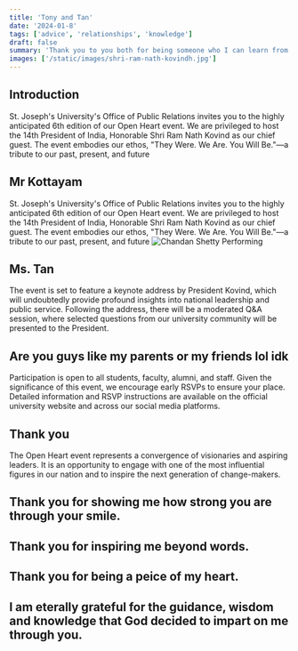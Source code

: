 ```yaml
---
title: 'Tony and Tan'
date: '2024-01-8'
tags: ['advice', 'relationships', 'knowledge']
draft: false
summary: 'Thank you to you both for being someone who I can learn from.'
images: ['/static/images/shri-ram-nath-kovindh.jpg']
---
```


## Introduction

St. Joseph's University's Office of Public Relations invites you to the highly anticipated 6th edition of our Open Heart event. We are privileged to host the 14th President of India, Honorable Shri Ram Nath Kovind as our chief guest. The event embodies our ethos, "They Were. We Are. You Will Be."—a tribute to our past, present, and future

## Mr Kottayam

St. Joseph's University's Office of Public Relations invites you to the highly anticipated 6th edition of our Open Heart event. We are privileged to host the 14th President of India, Honorable Shri Ram Nath Kovind as our chief guest. The event embodies our ethos, "They Were. We Are. You Will Be."—a tribute to our past, present, and future
![Chandan Shetty Performing](/static/images/shri-ram-nath-kovindh.jpg)

## Ms. Tan

The event is set to feature a keynote address by President Kovind, which will undoubtedly provide profound insights into national leadership and public service. Following the address, there will be a moderated Q&A session, where selected questions from our university community will be presented to the President.

## Are you guys like my parents or my friends lol idk

Participation is open to all students, faculty, alumni, and staff. Given the significance of this event, we encourage early RSVPs to ensure your place. Detailed information and RSVP instructions are available on the official university website and across our social media platforms.

## Thank you

The Open Heart event represents a convergence of visionaries and aspiring leaders. It is an opportunity to engage with one of the most influential figures in our nation and to inspire the next generation of change-makers.

## Thank you for showing me how strong you are through your smile.

## Thank you for inspiring me beyond words.

## Thank you for being a peice of my heart.

## I am eterally grateful for the guidance, wisdom and knowledge that God decided to impart on me through you.
